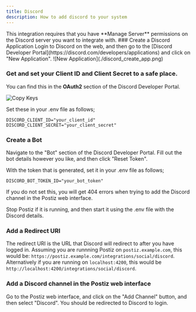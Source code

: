 ```yaml
---
title: Discord
description: How to add discord to your system
---
```



<Callout>
This integration requires that you have **Manage Server** permissions on the Discord server you want to integrate with.
</Callout>

<Steps>
### Create a Discord Application
Login to Discord on the web, and then go to the [Discord Developer Portal](https://discord.com/developers/applications) and click on "New Application".
![New Application](./discord_create_app.png)

### Get and set your **Client ID** and **Client Secret** to a safe place.

You can find this in the **OAuth2** section of the Discord Developer Portal.

![Copy Keys](./discord_copy_keys.png)

Set these in your .env file as follows;

```env
DISCORD_CLIENT_ID="your_client_id"
DISCORD_CLIENT_SECRET="your_client_secret"
```

### Create a Bot

Navigate to the "Bot" section of the Discord Developer Portal. Fill out the bot details however you like, and then click "Reset Token".

With the token that is generated, set it in your .env file as follows;

```env
DISCORD_BOT_TOKEN_ID="your_bot_token"
```

If you do not set this, you will get 404 errors when trying to add the Discord channel in the Postiz web interface.

Stop Postiz if it is running, and then start it using the .env file with the Discord details.

### Add a Redirect URI

The redirect URI is the URL that Discord will redirect to after you have logged in. Assuming you are runnning Postiz on `postiz.example.com`, this would be: `https://postiz.example.com/integrations/social/discord`. Alternatively if you are running on `localhost:4200`, this would be `http://localhost:4200/integrations/social/discord`.

### Add a Discord channel in the Postiz web interface

Go to the Postiz web interface, and click on the "Add Channel" button, and then select "Discord". You should be redirected to Discord to login.
</Steps>

